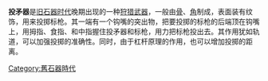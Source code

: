 {{unreferenced|time=2012-02-01T03:13:43+00:00}}
'''投矛器'''是[[旧石器时代|旧石器时代]]晚期出现的一种[[狩猎|狩猎]][[武器|武器]]，一般由[[骨|骨]]、[[角|角]]制成，表面装有纹饰，用来投掷标枪。其一端有一个钩嘴的突出物，把要投掷的标枪的后端顶在钩嘴上，用拇指、食指、和中指握住投矛器和标枪，用力把标枪投出去。其作用犹如轨道，可以加强投掷的准确性。同时，由于杠杆原理的作用，也可以增加投掷的距离。

[[Category:舊石器時代|Category:舊石器時代]]